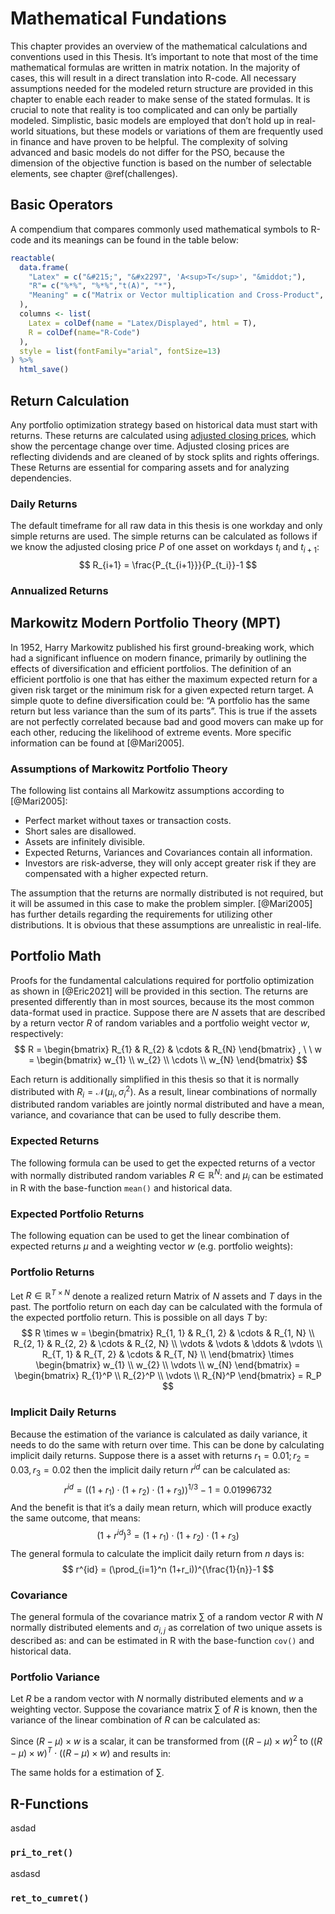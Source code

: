 # Mathematical Fundations {#mathfundations}
This chapter provides an overview of the mathematical calculations and conventions used in this Thesis. It's important to note that most of the time mathematical formulas are written in matrix notation. In the majority of cases, this will result in a direct translation into R-code. All necessary assumptions needed for the modeled return structure are provided in this chapter to enable each reader to make sense of the stated formulas. It is crucial to note that reality is too complicated and can only be partially modeled. Simplistic, basic models are employed that don't hold up in real-world situations, but these models or variations of them are frequently used in finance and have proven to be helpful. The complexity of solving advanced and basic models do not differ for the PSO, because the dimension of the objective function is based on the number of selectable elements, see chapter \@ref(challenges).

## Basic Operators
A compendium that compares commonly used mathematical symbols to R-code and its meanings can be found in the table below:

```r
reactable(
  data.frame(
    "Latex" = c("&#215;", "&#x2297", 'A<sup>T</sup>', "&middot;"),
    "R"= c("%*%", "%*%","t(A)", "*"),
    "Meaning" = c("Matrix or Vector multiplication and Cross-Product", "Outer Product", "Transpose of Matrix or Vector A", "Scalar or elementwise Vector multiplication")
  ), 
  columns <- list(
    Latex = colDef(name = "Latex/Displayed", html = T),
    R = colDef(name="R-Code")
  ),
  style = list(fontFamily="arial", fontSize=13)
) %>% 
  html_save()
```

## Return Calculation
Any portfolio optimization strategy based on historical data must start with returns. These returns are calculated using [adjusted closing prices](https://www.investopedia.com/terms/a/adjusted closing price.asp), which show the percentage change over time. Adjusted closing prices are reflecting dividends and are cleaned of by stock splits and rights offerings. These Returns are essential for comparing assets and for analyzing dependencies.

### Daily Returns
The default timeframe for all raw data in this thesis is one workday and only simple returns are used. The simple returns can be calculated as follows if we know the adjusted closing price $P$ of one asset on workdays $t_i$ and $t_{i+1}$:
$$
  R_{i+1} = \frac{P_{t_{i+1}}}{P_{t_i}}-1
$$

### Annualized Returns

## Markowitz Modern Portfolio Theory (MPT)
In 1952, Harry Markowitz published his first ground-breaking work, which had a significant influence on modern finance, primarily by outlining the effects of diversification and efficient portfolios. The definition of an efficient portfolio is one that has either the maximum expected return for a given risk target or the minimum risk for a given expected return target. A simple quote to define diversification could be: "A portfolio has the same return but less variance than the sum of its parts". This is true if the assets are not perfectly correlated because bad and good movers can make up for each other, reducing the likelihood of extreme events. More specific information can be found at [@Mari2005].

### Assumptions of Markowitz Portfolio Theory
The following list contains all Markowitz assumptions according to [@Mari2005]:

+ Perfect market without taxes or transaction costs.
+ Short sales are disallowed.
+ Assets are infinitely divisible.
+ Expected Returns, Variances and Covariances contain all information.
+ Investors are risk-adverse, they will only accept greater risk if they
are compensated with a higher expected return.


The assumption that the returns are normally distributed is not required, but it will be assumed in this case to make the problem simpler. [@Mari2005] has further details regarding the requirements for utilizing other distributions. It is obvious that these assumptions are unrealistic in real-life.

## Portfolio Math
Proofs for the fundamental calculations required for portfolio optimization as shown in [@Eric2021] will be provided in this section. The returns are presented differently than in most sources, because its the most common data-format used in practice. Suppose there are $N$ assets that are described by a return vector $R$ of random variables and a portfolio weight vector $w$, respectively:
$$
  R = 
  \begin{bmatrix}
    R_{1} & R_{2} & \cdots & R_{N}  
 \end{bmatrix}
 , \ \ 
 w = 
  \begin{bmatrix}
    w_{1} \\ 
    w_{2} \\
    \cdots \\
    w_{N}  
 \end{bmatrix}
$$

Each return is additionally simplified in this thesis so that it is normally distributed  with $R_i = \mathcal{N}(\mu_i, \sigma_i^2)$. As a result, linear combinations of normally distributed random variables are jointly normal distributed and have a mean, variance, and covariance that can be used to fully describe them.

### Expected Returns
The following formula can be used to get the expected returns of a vector with normally distributed random variables $R \in \mathbb{R}^{N}$:
\begin{align*}
  E[R] &=
  \begin{bmatrix}
    E[R_{1}] & E[R_{2}] & \cdots & E[R_{N}]  
 \end{bmatrix}\\
 &=
 \begin{bmatrix}
    \mu_{1} & \mu_{2} & \cdots & \mu_{N} 
 \end{bmatrix}
 =
 \mu
\end{align*}
and $\mu_i$ can be estimated in R with the base-function `mean()` and historical data.

### Expected Portfolio Returns
The following equation can be used to get the linear combination of expected returns $\mu$ and a weighting vector $w$ (e.g. portfolio weights):
\begin{align*}
 \mu \times w &=
  \begin{bmatrix}
    E[\mu_{1}] & E[\mu_{2}] & \cdots & E[\mu_{N}]
 \end{bmatrix}
  \times 
  \begin{bmatrix}
    w_{1} \\ 
    w_{2} \\
    \cdots \\
    w_{N}  
 \end{bmatrix} \\
 &=
 E[\mu_{1}] \cdot w_1 + E[\mu_{2}] \cdot w_2 + \cdots + E[\mu_{N}] \cdot w_{N} 
 =
 \mu_P
\end{align*}

### Portfolio Returns
Let $R \in \mathbb{R}^{T \times N}$ denote a realized return Matrix of $N$ assets and $T$ days in the past. The portfolio return on each day can be calculated with the formula of the expected portfolio return. This is possible on all days $T$ by:
$$
  R \times w = 
  \begin{bmatrix}
    R_{1, 1} & R_{1, 2} & \cdots & R_{1, N} \\
    R_{2, 1} & R_{2, 2} & \cdots & R_{2, N} \\
    \vdots  & \vdots & \ddots & \vdots \\
    R_{T, 1} & R_{T, 2} & \cdots & R_{T, N} \\
 \end{bmatrix}
  \times 
  \begin{bmatrix}
    w_{1} \\ 
    w_{2} \\
    \vdots \\
    w_{N}  
 \end{bmatrix}
 =
   \begin{bmatrix}
    R_{1}^P \\ 
    R_{2}^P \\
    \vdots \\
    R_{N}^P  
 \end{bmatrix}
 =
 R_P
$$

### Implicit Daily Returns {#implicitdailyreturns}
Because the estimation of the variance is calculated as daily variance, it needs to do the same with return over time. This can be done by calculating implicit daily returns. Suppose there is a asset with returns $r_1 = 0.01; r_2=0.03, r_3=0.02$ then the implicit daily return $r^{id}$ can be calculated as:
$$
  r^{id} = ((1+r_1) \cdot (1+r_2) \cdot (1+r_3))^{1/3}-1 = 0.01996732
$$
And the benefit is that it's a daily mean return, which will produce exactly the same outcome, that means:
$$
  (1+r^{id})^3 = (1+r_1) \cdot (1+r_2) \cdot (1+r_3)
$$
The general formula to calculate the implicit daily return from $n$ days is:
$$
  r^{id} = (\prod_{i=1}^n (1+r_i))^{\frac{1}{n}}-1
$$

### Covariance
The general formula of the covariance matrix $\textstyle\sum$ of a random vector $R$ with $N$ normally distributed elements and $\sigma_{i,j}$ as correlation of two unique assets is described as:
\begin{align*}
  Cov(R) &= E[(R-\mu)^T \otimes (R-\mu)] \\
  &=   \begin{bmatrix}
    \sigma_1^2 & \sigma_{1,2} & \cdots & \sigma_{1,N} \\
    \sigma_{2, 1} & \sigma_2^2 & \cdots & \sigma_{2, N} \\
    \vdots  & \vdots & \ddots & \vdots \\
    \sigma_{N, 1} & \sigma_{N, 2} & \cdots & \sigma_N^2 \\
 \end{bmatrix}\\
  &=\textstyle\sum
\end{align*}
and can be estimated in R with the base-function `cov()` and historical data.

### Portfolio Variance {#portvar}
Let $R$ be a random vector with $N$ normally distributed elements and $w$ a weighting vector. Suppose the covariance matrix $\sum$ of $R$ is known, then the variance of the linear combination of $R$ can be calculated as:
\begin{align*}
  Var(R \times w) &= E[(R \times w - \mu \times w)^2] \\
  &= E[((R - \mu) \times w)^2]
\end{align*}

Since $(R - \mu) \times w$ is a scalar, it can be transformed from $((R - \mu) \times w)^2$ to $((R - \mu) \times w)^T \cdot ((R - \mu) \times w)$ and results in:
\begin{align*}
  Var(R \times w) &= E[((R - \mu) \cdot w)^T \times ((R - \mu) \times w)]\\ 
  &= E[(w^T \times (R - \mu)^T) \cdot ((R - \mu) \times w)]\\ 
  &= w^T \times E[(R - \mu)^T \otimes (R - \mu)] \times w \\
  &= w^T \times Cov(R) \times w \\
  &= w^T \times \textstyle\sum \times w
\end{align*}

The same holds for a estimation of $\textstyle\sum$.



## R-Functions
asdad

### `pri_to_ret()` {#pritoret}
asdasd

### `ret_to_cumret()`
